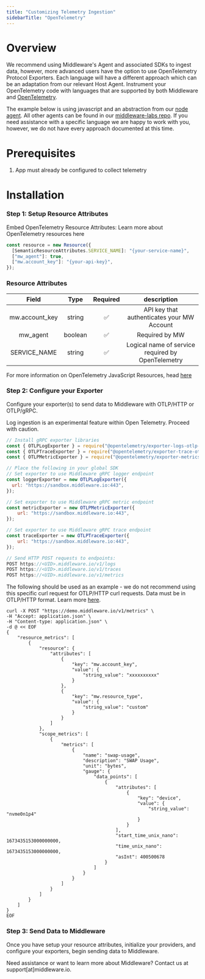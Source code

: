 ```yaml
---
title: "Customizing Telemetry Ingestion"
sidebarTitle: "OpenTelemetry"
---
```


# Overview
We recommend using Middleware's Agent and associated SDKs to ingest data, however, more advanced users have the option to use OpenTelemetry Protocol Exporters. Each language will have a different approach which can be an adaptation from our relevant Host Agent. Instrument your OpenTelemetry code with languages that are supported by both Middleware and [OpenTelemetry](https://opentelemetry.io/docs/instrumentation/).

The example below is using javascript and an abstraction from our [node agent](https://github.com/middleware-labs/agent-apm-nodejs). All other agents can be found in our [middleware-labs repo](https://github.com/middleware-labs). If you need assistance with a specific language we are happy to work with you, however, we do not have every approach documented at this time.

# Prerequisites

1. App must already be configured to collect telemetry 

# Installation

### Step 1: Setup Resource Attributes

Embed OpenTelemetry Resource Attributes:
<Note> Learn more about OpenTelemetry resources here </Note>

```javascript JavaScript
const resource = new Resource({
  [SemanticResourceAttributes.SERVICE_NAME]: "{your-service-name}",
  ["mw_agent"]: true,
  ["mw.account_key"]: "{your-api-key}",
});
```
### Resource Attributes

| Field | Type | Required | description |
| :--: |:--:| :---: | :----:| 
| mw.account_key | string | ✅ | API key that authenticates your MW Account |
| mw_agent | boolean |✅ | Required by MW |
| SERVICE_NAME | string | ✅ | Logical name of service required by OpenTelemetry | 

<Note> For more information on OpenTelemetry JavaScript Resources, head [here](https://opentelemetry.io/docs/instrumentation/js/resources/) </Note>


### Step 2: Configure your Exporter

Configure your exporter(s) to send data to Middleware with OTLP/HTTP or OTLP/gRPC. 

<Warning> Log ingestion is an experimental feature within Open Telemetry. Proceed with caution. </Warning>

<CodeGroup>

```javascript OTLP/gRPC
// Install gRPC exporter libraries
const { OTLPLogExporter } = require("@opentelemetry/exporter-logs-otlp-grpc");
const { OTLPTraceExporter } = require("@opentelemetry/exporter-trace-otlp-grpc");
const { OTLPMetricExporter } = require("@opentelemetry/exporter-metrics-otlp-grpc");

// Place the following in your global SDK
// Set exporter to use Middleware gRPC logger endpoint
const loggerExporter = new OTLPLogExporter({
  url: "https://sandbox.middleware.io:443",
});

// Set exporter to use Middleware gRPC metric endpoint
const metricExporter = new OTLPMetricExporter({
    url: "https://sandbox.middleware.io:443",
});

// Set exporter to use Middleware gRPC trace endpoint
const traceExporter = new OTLPTraceExporter({
    url: "https://sandbox.middleware.io:443",
});

```

```javascript OTLP/HTTP
// Send HTTP POST requests to endpoints:
POST https://<UID>.middleware.io/v1/logs
POST https://<UID>.middleware.io/v1/traces
POST https://<UID>.middleware.io/v1/metrics
```
</CodeGroup>

<Accordion title="Sample OTLP/HTTP Curl Request">

<Note> The following should be used as an example - we do not recommend using this specific curl request for OTLP/HTTP curl requests. Data must be in OTLP/HTTP format. Learn more [here](https://opentelemetry.io/docs/specs/otlp/#otlphttp). </Note>
```
curl -X POST "https://demo.middleware.io/v1/metrics" \
-H "Accept: application.json" \
-H "Content-type: application.json" \
-d @ << EOF
{
    "resource_metrics": [
        {
            "resource": {
                "attributes": [
                    {
                        "key": "mw.account_key",
                        "value": {
                            "string_value": "xxxxxxxxxx"
                        }
                    },
                    {
                        "key": "mw.resource_type",
                        "value": {
                            "string_value": "custom"
                        }
                    }
                ]
            },
            "scope_metrics": [
                {
                    "metrics": [
                        {
                            "name": "swap-usage",
                            "description": "SWAP Usage",
                            "unit": "bytes",
                            "gauge": {
                                "data_points": [
                                    {
                                        "attributes": [
                                            {
                                                "key": "device",
                                                "value": {
                                                    "string_value": "nvme0n1p4"
                                                }
                                            }
                                        ],
                                        "start_time_unix_nano": 1673435153000000000,
                                        "time_unix_nano": 1673435153000000000,
                                        "asInt": 400500678
                                    }
                                ]
                            }
                        }
                    ]
                }
            ]
        }
    ]
}
EOF  
```
</Accordion>

### Step 3: Send Data to Middleware
Once you have setup your resource attributes, initialize your providers, and configure your exporters, begin sending data to Middleware. 

<Note> Need assistance or want to learn more about Middleware? Contact us at support[at]middleware.io. </Note>